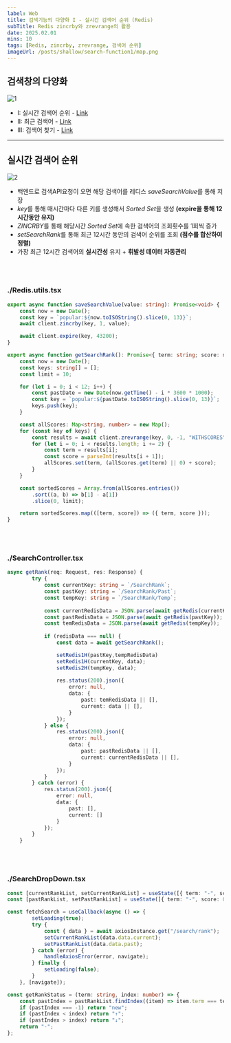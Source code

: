 ```yaml
---
label: Web
title: 검색기능의 다양화 I - 실시간 검색어 순위 (Redis)
subTitle: Redis zincrby와 zrevrange의 활용
date: 2025.02.01
mins: 10
tags: [Redis, zincrby, zrevrange, 검색어 순위]
imageUrl: /posts/shallow/search-function1/map.png
---
```


## 검색창의 다양화

![1](/posts/shallow/search-function1/layout.png "레이아웃 예시")

- I: 실시간 검색어 순위 - [Link](https://weaall.github.io/shallow/search-function1) 
- II: 최근 검색어 - [Link](https://weaall.github.io/shallow/search-function2) 
- III: 검색어 찾기 - [Link](https://weaall.github.io/shallow/search-function3) 

---

## 실시간 검색어 순위

![2](/posts/shallow/search-function1/map.png "실시간 검색어 순위 구조")

- 백엔드로 검색API요청이 오면 해당 검색어를 레디스 *saveSearchValue*를 통해 저장
- *key*를 통해 매시간마다 다른 키를 생성해서 *Sorted Set*을 생성 **(expire을 통해 12시간동안 유지)**
- *ZINCRBY*를 통해 해당시간 *Sorted Set*에 속한 검색어의 조회횟수를 1회씩 증가
- *setSearchRank*를 통해 최근 12시간 동안의 검색어 순위를 조회 **(점수를 합산하여 정렬)**
- 가장 최근 12시간 검색어의 **실시간성** 유지 + **휘발성 데이터 자동관리**


<br />
<br />

### ./Redis.utils.tsx

```typescript
export async function saveSearchValue(value: string): Promise<void> {
    const now = new Date();
    const key = `popular:${now.toISOString().slice(0, 13)}`;
    await client.zincrby(key, 1, value);

    await client.expire(key, 43200);
}

export async function getSearchRank(): Promise<{ term: string; score: number }[]> {
    const now = new Date();
    const keys: string[] = [];
    const limit = 10;

    for (let i = 0; i < 12; i++) {
        const pastDate = new Date(now.getTime() - i * 3600 * 1000);
        const key = `popular:${pastDate.toISOString().slice(0, 13)}`;
        keys.push(key);
    }

    const allScores: Map<string, number> = new Map();
    for (const key of keys) {
        const results = await client.zrevrange(key, 0, -1, "WITHSCORES");
        for (let i = 0; i < results.length; i += 2) {
            const term = results[i];
            const score = parseInt(results[i + 1]);
            allScores.set(term, (allScores.get(term) || 0) + score);
        }
    }

    const sortedScores = Array.from(allScores.entries())
        .sort((a, b) => b[1] - a[1])
        .slice(0, limit);

    return sortedScores.map(([term, score]) => ({ term, score }));
}
```

<br />
<br />

### ./SearchController.tsx
```typescript
async getRank(req: Request, res: Response) {
        try {
            const currentKey: string = `/SearchRank`;
            const pastKey: string = `/SearchRank/Past`;
            const tempKey: string = `/SearchRank/Temp`;
    
            const currentRedisData = JSON.parse(await getRedis(currentKey));
            const pastRedisData = JSON.parse(await getRedis(pastKey));
            const temRedisData = JSON.parse(await getRedis(tempKey));
    
            if (redisData === null) {
                const data = await getSearchRank();

                setRedis1H(pastKey,tempRedisData)
                setRedis1H(currentKey, data);
                setRedis2H(tempKey, data);
    
                res.status(200).json({
                    error: null,
                    data: {
                        past: temRedisData || [],
                        current: data || [],
                    }
                });
            } else {
                res.status(200).json({
                    error: null,
                    data: {
                        past: pastRedisData || [],
                        current: currentRedisData || [],
                    }
                });
            }
        } catch (error) {
            res.status(200).json({
                error: null,
                data: {
                    past: [],
                    current: []
                }
            });
        }
    }
```

<br />
<br />

### ./SearchDropDown.tsx
```typescript
const [currentRankList, setCurrentRankList] = useState([{ term: "-", score: 0 }]);
const [pastRankList, setPastRankList] = useState([{ term: "-", score: 0 }]);

const fetchSearch = useCallback(async () => {
        setLoading(true);
        try {
            const { data } = await axiosInstance.get("/search/rank");
            setCurrentRankList(data.data.current);
            setPastRankList(data.data.past);
        } catch (error) {
            handleAxiosError(error, navigate);
        } finally {
            setLoading(false);
        }
    }, [navigate]);

const getRankStatus = (term: string, index: number) => {
    const pastIndex = pastRankList.findIndex((item) => item.term === term);
    if (pastIndex === -1) return "new";
    if (pastIndex < index) return "↑";
    if (pastIndex > index) return "↓";
    return "-";
};
```
